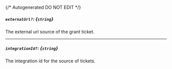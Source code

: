 {/* Autogenerated DO NOT EDIT  */}
##### `externalUrl?`: *{`string`}*
The external url source of the grant ticket.

---
##### `integrationId?`: *{`string`}*
The integration id for the source of tickets.

